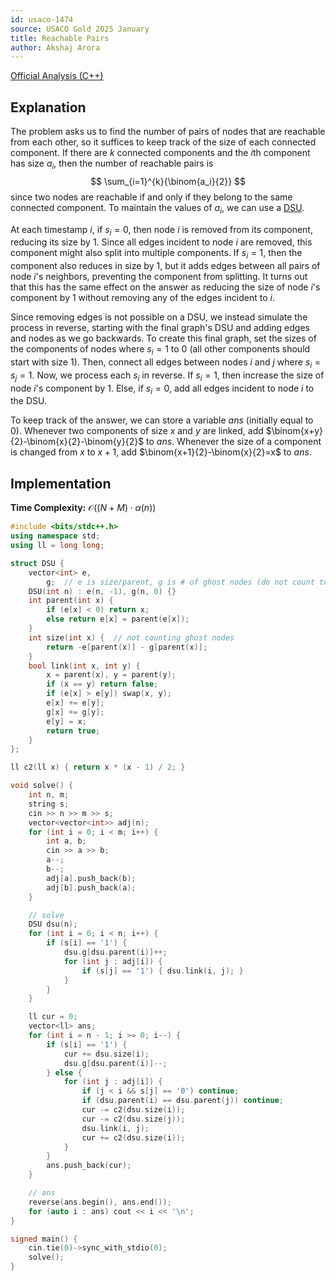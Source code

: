 ```yaml
---
id: usaco-1474
source: USACO Gold 2025 January
title: Reachable Pairs
author: Akshaj Arora
---
```


[Official Analysis (C++)](https://usaco.org/current/data/sol_prob2_gold_jan25.html)

## Explanation

The problem asks us to find the number of pairs of nodes that are reachable from each other, so it suffices to keep track of the size of each connected component. If there are $k$ connected components and the $i$th component has size $a_i$, then the number of reachable pairs is
$$
\sum_{i=1}^{k}{\binom{a_i}{2}}
$$
since two nodes are reachable if and only if they belong to the same connected component. To maintain the values of $a_i$, we can use a [DSU](https://usaco.guide/gold/dsu).

At each timestamp $i$, if $s_i = 0$, then node $i$ is removed from its component, reducing its size by $1$. Since all edges incident to node $i$ are removed, this component might also split into multiple components. If $s_i = 1$, then the component also reduces in size by $1$, but it adds edges between all pairs of node $i$'s neighbors, preventing the component from splitting. It turns out that this has the same effect on the answer as reducing the size of node $i$'s component by $1$ without removing any of the edges incident to $i$.

Since removing edges is not possible on a DSU, we instead simulate the process in reverse, starting with the final graph's DSU and adding edges and nodes as we go backwards. To create this final graph, set the sizes of the components of nodes where $s_i = 1$ to $0$ (all other components should start with size $1$). Then, connect all edges between nodes $i$ and $j$ where $s_i = s_j = 1$. Now, we process each $s_i$ in reverse. If $s_i = 1$, then increase the size of node $i$'s component by $1$. Else, if $s_i = 0$, add all edges incident to node $i$ to the DSU.

To keep track of the answer, we can store a variable $ans$ (initially equal to $0$). Whenever two components of size $x$ and $y$ are linked, add $\binom{x+y}{2}-\binom{x}{2}-\binom{y}{2}$ to $ans$. Whenever the size of a component is changed from $x$ to $x+1$, add $\binom{x+1}{2}-\binom{x}{2}=x$ to $ans$.

## Implementation

**Time Complexity:** $\mathcal{O}((N + M) \cdot \alpha(n))$

<LanguageSection>
<CPPSection>

```cpp
#include <bits/stdc++.h>
using namespace std;
using ll = long long;

struct DSU {
	vector<int> e,
	    g;  // e is size/parent, g is # of ghost nodes (do not count towards size)
	DSU(int n) : e(n, -1), g(n, 0) {}
	int parent(int x) {
		if (e[x] < 0) return x;
		else return e[x] = parent(e[x]);
	}
	int size(int x) {  // not counting ghost nodes
		return -e[parent(x)] - g[parent(x)];
	}
	bool link(int x, int y) {
		x = parent(x), y = parent(y);
		if (x == y) return false;
		if (e[x] > e[y]) swap(x, y);
		e[x] += e[y];
		g[x] += g[y];
		e[y] = x;
		return true;
	}
};

ll c2(ll x) { return x * (x - 1) / 2; }

void solve() {
	int n, m;
	string s;
	cin >> n >> m >> s;
	vector<vector<int>> adj(n);
	for (int i = 0; i < m; i++) {
		int a, b;
		cin >> a >> b;
		a--;
		b--;
		adj[a].push_back(b);
		adj[b].push_back(a);
	}

	// solve
	DSU dsu(n);
	for (int i = 0; i < n; i++) {
		if (s[i] == '1') {
			dsu.g[dsu.parent(i)]++;
			for (int j : adj[i]) {
				if (s[j] == '1') { dsu.link(i, j); }
			}
		}
	}

	ll cur = 0;
	vector<ll> ans;
	for (int i = n - 1; i >= 0; i--) {
		if (s[i] == '1') {
			cur += dsu.size(i);
			dsu.g[dsu.parent(i)]--;
		} else {
			for (int j : adj[i]) {
				if (j < i && s[j] == '0') continue;
				if (dsu.parent(i) == dsu.parent(j)) continue;
				cur -= c2(dsu.size(i));
				cur -= c2(dsu.size(j));
				dsu.link(i, j);
				cur += c2(dsu.size(i));
			}
		}
		ans.push_back(cur);
	}

	// ans
	reverse(ans.begin(), ans.end());
	for (auto i : ans) cout << i << '\n';
}

signed main() {
	cin.tie(0)->sync_with_stdio(0);
	solve();
}
```
</CPPSection>
</LanguageSection>
